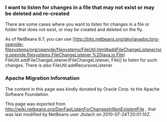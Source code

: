 <!--

    Licensed to the Apache Software Foundation (ASF) under one
    or more contributor license agreements.  See the NOTICE file
    distributed with this work for additional information
    regarding copyright ownership.  The ASF licenses this file
    to you under the Apache License, Version 2.0 (the
    "License"); you may not use this file except in compliance
    with the License.  You may obtain a copy of the License at

      http://www.apache.org/licenses/LICENSE-2.0

    Unless required by applicable law or agreed to in writing,
    software distributed under the License is distributed on an
    "AS IS" BASIS, WITHOUT WARRANTIES OR CONDITIONS OF ANY
    KIND, either express or implied.  See the License for the
    specific language governing permissions and limitations
    under the License.

-->

===I want to listen for changes in a file that may not exist or may be deleted and re-created===

There are some cases where you want to listen for changes in a file or folder that does not exist, or may be created and deleted on the fly.

As of NetBeans 6.7, you can use [http://bits.netbeans.org/dev/javadoc/org-openide-filesystems/org/openide/filesystems/FileUtil.html#addFileChangeListener(org.openide.filesystems.FileChangeListener,%20java.io.File) FileUtil.addFileChangeListener(FileChangeListener, File)] to listen for such changes. There is also FileUtil.addRecursiveListener

===Apache Migration Information===

The content in this page was kindly donated by Oracle Corp. to the
Apache Software Foundation.

This page was exported from http://wiki.netbeans.org/DevFaqListenForChangesInNonExistentFile , 
that was last modified by NetBeans user Jtulach 
on 2010-07-24T20:01:10Z.

